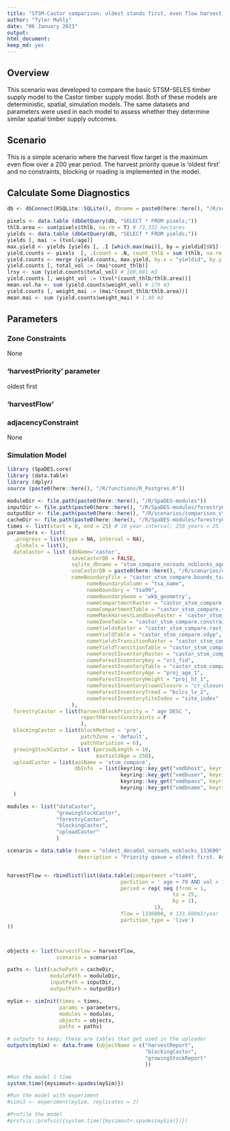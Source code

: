 ```yaml
---
title: "STSM-Castor comparison: oldest stands first, even flow harvest, no blocking, no roads."
author: "Tyler Muhly"
date: "06 January 2023"
output:
html_document: 
keep_md: yes
---
```


<!--
Copyright 2023 Province of British Columbia
 
Licensed under the Apache License, Version 2.0 (the "License");
you may not use this file except in compliance with the License.
You may obtain a copy of the License at
 
http://www.apache.org/licenses/LICENSE-2.0
 
Unless required by applicable law or agreed to in writing, software distributed under the License is distributed on an "AS IS" BASIS,
WITHOUT WARRANTIES OR CONDITIONS OF ANY KIND, either express or implied.
See the License for the specific language governing permissions and limitations under the License.-->

## Overview
This scenario was developed to compare the basic STSM-SELES timber supply model to the Castor timber supply model. Both of these models are deterministic, spatial, simulation models. The same datasets and parameters were used in each model to assess whether they determine similar spatial timber supply outcomes. 

## Scenario
This is a simple scenario where the harvest flow target is the maximum even flow over a 200 year period. The harvest priority queue is 'oldest first' and no constraints, blocking or roading is implemented in the model. 

## Calculate Some Diagnostics

```r

db <- dbConnect(RSQLite::SQLite(), dbname = paste0(here::here(), "/R/scenarios/comparison_stsm/stsm_compare_noroads_noblocks_castordb.sqlite"))

pixels <- data.table (dbGetQuery(db, "SELECT * FROM pixels;"))
thlb.area <- sum(pixels$thlb, na.rm = T) # 73,332 hectares
yields <- data.table (dbGetQuery(db, "SELECT * FROM yields;"))
yields [, mai := (tvol/age)]
max.yield <- yields [yields [, .I [which.max(mai)], by = yieldid]$V1]
yield.counts <- pixels  [, .(count = .N, count_thlb = sum (thlb, na.rm = T)), by = yieldid]
yield.counts <- merge (yield.counts, max.yield, by.x = "yieldid", by.y = "yieldid")
yield.counts [, total_vol := (mai*count_thlb)]
lrsy <- sum (yield.counts$total_vol) # 108,881 m3
yield.counts [, weight_vol := (tvol*(count_thlb/thlb.area))]
mean.vol.ha <- sum (yield.counts$weight_vol) # 179 m3
yield.counts [, weight_mai := (mai*(count_thlb/thlb.area))]
mean.mai <- sum (yield.counts$weight_mai) # 1.48 m3

```


## Parameters 
### Zone Constraints
None

### 'harvestPriority' parameter 
oldest first 

### 'harvestFlow'

### adjacencyConstraint
None

### Simulation Model

```r
library (SpaDES.core)
library (data.table)
library (dplyr)
source (paste0(here::here(), "/R/functions/R_Postgres.R"))

moduleDir <- file.path(paste0(here::here(), "/R/SpaDES-modules"))
inputDir <- file.path(paste0(here::here(), "/R/SpaDES-modules/forestryCastor/inputs")) %>% reproducible::checkPath(create = TRUE)
outputDir <- file.path(paste0(here::here(), "/R/scenarios/comparison_stsm/outputs"))
cacheDir <- file.path(paste0(here::here(), "/R/SpaDES-modules/forestryCastor"))
times <- list(start = 0, end = 25) # 10 year interval; 250 years = 25 intervals
parameters <- list(
  .progress = list(type = NA, interval = NA),
  .globals = list(),
  dataCastor = list (dbName='castor',
                     saveCastorDB = FALSE,
                     sqlite_dbname = "stsm_compare_noroads_noblocks_age0",
                     useCastorDB = paste0(here::here(), "/R/scenarios/comparison_stsm/stsm_compare_noroads_noblocks_castordb_age0.sqlite"),
                     nameBoundaryFile = "castor_stsm_compare.bounds_tsa99", 
                          nameBoundaryColumn = "tsa_name", 
                          nameBoundary = "tsa99", 
                          nameBoundaryGeom = 'wkb_geometry',
                          nameCompartmentRaster = "castor_stsm_compare.rast_bounds_tsa99", 
                          nameCompartmentTable = "castor_stsm_compare.vat_bounds_tsa99", 
                          nameMaskHarvestLandbaseRaster = 'castor_stsm_compare.rast_thlb', 
                          nameZoneTable = "castor_stsm_compare.constraints", 
                          nameYieldsRaster = "castor_stsm_compare.rast_ycid_vdyp", 
                          nameYieldTable = "castor_stsm_compare.vdyp", 
                          nameYieldsTransitionRaster = "castor_stsm_compare.rast_ycid_tipsy", 
                          nameYieldTransitionTable = "castor_stsm_compare.tipsy", 
                          nameForestInventoryRaster = "castor_stsm_compare.rast_vri_id", 
                          nameForestInventoryKey = "vri_fid", 
                          nameForestInventoryTable = "castor_stsm_compare.vri",
                          nameForestInventoryAge = "proj_age_1",  
                          nameForestInventoryHeight = "proj_ht_1",
                          nameForestInventoryCrownClosure = "cr_closure",                             
                          nameForestInventoryTreed = "bclcs_lv_2",
                          nameForestInventorySiteIndex = "site_index"    
                     ),
  forestryCastor = list(harvestBlockPriority = " age DESC ", 
                        reportHarvestConstraints = F
                        ),
  blockingCastor = list(blockMethod = 'pre',
                        patchZone = 'default',
                        patchVariation = 6),
  growingStockCastor = list (periodLength = 10,
                             maxYieldAge = 250),
  uploadCastor = list(aoiName = 'stsm_compare',
                      dbInfo  = list(keyring::key_get("vmdbhost", keyring="postgreSQL"), 
                                     keyring::key_get("vmdbuser", keyring="postgreSQL"), 
                                     keyring::key_get("vmdbpass", keyring="postgreSQL"),  
                                     keyring::key_get("vmdbname", keyring="postgreSQL")))
  )

modules <- list("dataCastor", 
                "growingStockCastor", 
                "forestryCastor", 
                "blockingCastor",
                "uploadCastor"
                )

scenario = data.table (name = "oldest_decadal_noroads_noblocks_133600",
                       description = "Priority queue = oldest first. Adjacency constraint = None. No roads or blocks. Maximum even live harvest flow: 133,600 m3/year. Minimum harvest age = 80 and minimum harvest volume = 150")


harvestFlow <- rbindlist(list(data.table(compartment ="tsa99",
                                     partition = ' age > 79 AND vol > 149 ', 
                                     period = rep( seq (from = 1,
                                                      to = 25, 
                                                      by = 1),
                                                1), 
                                     flow = 1336000, # 133,600m3/year 
                                     partition_type = 'live') 
))



objects <- list(harvestFlow = harvestFlow, 
                scenario = scenario)

paths <- list(cachePath = cacheDir,
              modulePath = moduleDir,
              inputPath = inputDir,
              outputPath = outputDir)

mySim <- simInit(times = times, 
                 params = parameters, 
                 modules = modules,
                 objects = objects, 
                 paths = paths)

# outputs to keep; these are tables that get used in the uploader
outputs(mySim) <- data.frame (objectName = c("harvestReport",
                                             "blockingCastor",
                                             "growingStockReport"
                                             ))

#Run the model 1 time
system.time({mysimout<-spades(mySim)})

#Run the model with experiment
#sims3 <- experiment(mySim, replicates = 2)

#Profile the model
#profvis::profvis({system.time({mysimout<-spades(mySim)})})


```



